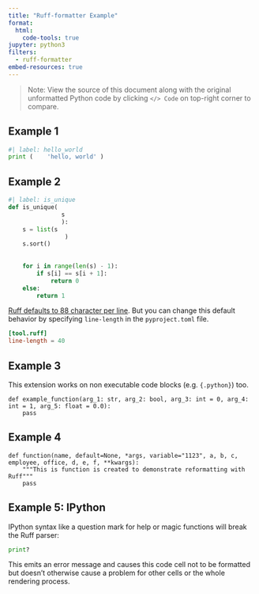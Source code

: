 ```yaml
---
title: "Ruff-formatter Example"
format: 
  html:
    code-tools: true
jupyter: python3
filters:
  - ruff-formatter
embed-resources: true
---
```


> Note: View the source of this document along with the original unformatted Python code by clicking `</> Code` on top-right corner to compare.

## Example 1

```python
#| label: hello_world
print (    'hello, world' )
```

## Example 2

```python
#| label: is_unique
def is_unique(
               s
               ):
    s = list(s
                )
    s.sort()
 
 
    for i in range(len(s) - 1):
        if s[i] == s[i + 1]:
            return 0
    else:
        return 1
```


[Ruff defaults to 88 character per line](https://docs.astral.sh/ruff/settings/#line-length). But you can change this default behavior
by specifying `line-length` in the `pyproject.toml` file.

```.toml
[tool.ruff]
line-length = 40
```


## Example 3

This extension works on non executable code blocks (e.g. `{.python}`) too.


```.python
def example_function(arg_1: str, arg_2: bool, arg_3: int = 0, arg_4: int = 1, arg_5: float = 0.0):
    pass
```


## Example 4

```.python
def function(name, default=None, *args, variable="1123", a, b, c, employee, office, d, e, f, **kwargs):
    """This is function is created to demonstrate reformatting with Ruff"""
    pass
```


## Example 5: IPython

IPython syntax like a question mark for help or magic functions will break the Ruff parser:

```python
print?
```

This emits an error message and causes this code cell not to be formatted but
doesn't otherwise cause a problem for other cells or the whole rendering
process.
